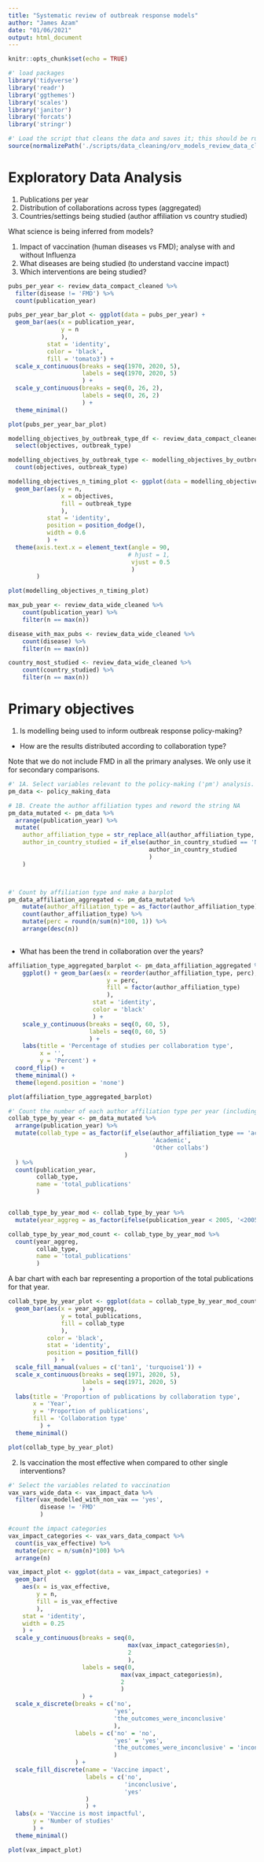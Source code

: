 ```yaml
---
title: "Systematic review of outbreak response models"
author: "James Azam"
date: "01/06/2021"
output: html_document
---
```


```r
knitr::opts_chunk$set(echo = TRUE)
```

```r
#' load packages
library('tidyverse')
library('readr')
library('ggthemes')
library('scales')
library('janitor')
library('forcats')
library('stringr')
```


```r
#' Load the script that cleans the data and saves it; this should be run each time, just in case something has changed in the data cleaning process
source(normalizePath('./scripts/data_cleaning/orv_models_review_data_cleaning.R'))
```

# Exploratory Data Analysis
1. Publications per year
2. Distribution of collaborations across types (aggregated)
3. Countries/settings being studied (author affiliation vs country studied)


What science is being inferred from models?

1. Impact of vaccination (human diseases vs FMD); analyse with and without Influenza
2. What diseases are being studied (to understand vaccine impact)
3. Which interventions are being studied?

```r

pubs_per_year <- review_data_compact_cleaned %>% 
  filter(disease != 'FMD') %>% 
  count(publication_year)

pubs_per_year_bar_plot <- ggplot(data = pubs_per_year) + 
  geom_bar(aes(x = publication_year, 
               y = n
               ), 
           stat = 'identity', 
           color = 'black',
           fill = 'tomato3') +
  scale_x_continuous(breaks = seq(1970, 2020, 5),
                     labels = seq(1970, 2020, 5)
                     ) +
  scale_y_continuous(breaks = seq(0, 26, 2),
                     labels = seq(0, 26, 2)
                     ) +
  theme_minimal()

plot(pubs_per_year_bar_plot)

```

```r
modelling_objectives_by_outbreak_type_df <- review_data_compact_cleaned %>% 
  select(objectives, outbreak_type) 

modelling_objectives_by_outbreak_type <- modelling_objectives_by_outbreak_type_df %>% 
  count(objectives, outbreak_type)

modelling_objectives_n_timing_plot <- ggplot(data = modelling_objectives_by_outbreak_type) + 
  geom_bar(aes(y = n,
               x = objectives,
               fill = outbreak_type
               ),
           stat = 'identity', 
           position = position_dodge(),
           width = 0.6
           ) +
  theme(axis.text.x = element_text(angle = 90, 
                                  # hjust = 1,
                                   vjust = 0.5
                                   )
        )

plot(modelling_objectives_n_timing_plot)
```



```r
max_pub_year <- review_data_wide_cleaned %>% 
    count(publication_year) %>% 
    filter(n == max(n)) 

disease_with_max_pubs <- review_data_wide_cleaned %>% 
    count(disease) %>% 
    filter(n == max(n)) 

country_most_studied <- review_data_wide_cleaned %>% 
    count(country_studied) %>% 
    filter(n == max(n)) 

```

# Primary objectives 

1. Is modelling being used to inform outbreak response policy-making? 
+ How are the results distributed according to collaboration type?

Note that we do not include FMD in all the primary analyses. We only use it for secondary comparisons.

```r
#' 1A. Select variables relevant to the policy-making ('pm') analysis. 
pm_data <- policy_making_data

# 1B. Create the author affiliation types and reword the string NA
pm_data_mutated <- pm_data %>%
  arrange(publication_year) %>%
  mutate(
    author_affiliation_type = str_replace_all(author_affiliation_type, ' ', ' + '),
    author_in_country_studied = if_else(author_in_country_studied == 'NA', 'not_applicable',
                                        author_in_country_studied
                                        )
    )



#' Count by affiliation type and make a barplot
pm_data_affiliation_aggregated <- pm_data_mutated %>% 
    mutate(author_affiliation_type = as_factor(author_affiliation_type)) %>% 
    count(author_affiliation_type) %>% 
    mutate(perc = round(n/sum(n)*100, 1)) %>% 
    arrange(desc(n))
 
```

+ What has been the trend in collaboration over the years?

```r
    
affiliation_type_aggregated_barplot <- pm_data_affiliation_aggregated %>%
    ggplot() + geom_bar(aes(x = reorder(author_affiliation_type, perc),
                            y = perc,
                            fill = factor(author_affiliation_type)
                            ),
                        stat = 'identity',
                        color = 'black'
                        ) +
    scale_y_continuous(breaks = seq(0, 60, 5),
                       labels = seq(0, 60, 5)
                       ) +
    labs(title = 'Percentage of studies per collaboration type', 
         x = '', 
         y = 'Percent') + 
  coord_flip() +
  theme_minimal() +
  theme(legend.position = 'none')

plot(affiliation_type_aggregated_barplot)

```

```r
#' Count the number of each author affiliation type per year (including FMD)
collab_type_by_year <- pm_data_mutated %>% 
  arrange(publication_year) %>%
  mutate(collab_type = as_factor(if_else(author_affiliation_type == 'academic_institutions', 
                                         'Academic', 
                                         'Other collabs')
                                 )
  ) %>% 
  count(publication_year, 
        collab_type, 
        name = 'total_publications'
        )


collab_type_by_year_mod <- collab_type_by_year %>% 
  mutate(year_aggreg = as_factor(ifelse(publication_year < 2005, '<2005', publication_year)))

collab_type_by_year_mod_count <- collab_type_by_year_mod %>% 
  count(year_aggreg, 
        collab_type, 
        name = 'total_publications'
        )

```

A bar chart with each bar representing a proportion of the total publications for that year.

```r

collab_type_by_year_plot <- ggplot(data = collab_type_by_year_mod_count) + 
  geom_bar(aes(x = year_aggreg,
               y = total_publications,
               fill = collab_type
               ),
           color = 'black',
           stat = 'identity',
           position = position_fill()  
             ) +
  scale_fill_manual(values = c('tan1', 'turquoise1')) +
  scale_x_continuous(breaks = seq(1971, 2020, 5),
                     labels = seq(1971, 2020, 5)
                     ) +
  labs(title = 'Proportion of publications by collaboration type',
       x = 'Year',
       y = 'Proportion of publications',
       fill = 'Collaboration type' 
         ) +
  theme_minimal()

plot(collab_type_by_year_plot)

```

2. Is vaccination the most effective when compared to other single interventions?


```r
#' Select the variables related to vaccination 
vax_vars_wide_data <- vax_impact_data %>% 
  filter(vax_modelled_with_non_vax == 'yes', 
         disease != 'FMD'
         )

#count the impact categories
vax_impact_categories <- vax_vars_data_compact %>% 
  count(is_vax_effective) %>% 
  mutate(perc = n/sum(n)*100) %>% 
  arrange(n)
```
```r
vax_impact_plot <- ggplot(data = vax_impact_categories) + 
  geom_bar(
    aes(x = is_vax_effective, 
        y = n,
        fill = is_vax_effective
        ),
    stat = 'identity',
    width = 0.25
    ) +
  scale_y_continuous(breaks = seq(0, 
                                  max(vax_impact_categories$n),
                                  2
                                  ),
                     labels = seq(0, 
                                max(vax_impact_categories$n),
                                2
                                )
                     ) +
  scale_x_discrete(breaks = c('no', 
                              'yes', 
                              'the_outcomes_were_inconclusive'
                              ), 
                   labels = c('no' = 'no', 
                              'yes' = 'yes', 
                              'the_outcomes_were_inconclusive' = 'inconclusive'
                              )
                   ) +
  scale_fill_discrete(name = 'Vaccine impact',
                      labels = c('no', 
                                 'inconclusive',
                                 'yes'
                      )
                      ) +
  labs(x = 'Vaccine is most impactful',
       y = 'Number of studies'
       ) +
  theme_minimal()

plot(vax_impact_plot)

```

